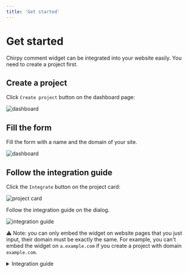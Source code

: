 ```yaml
---
title: 'Get started'
---
```


# Get started

Chirpy comment widget can be integrated into your website easily. You need to create a project first.

## Create a project

Click `Create project` button on the dashboard page:

![dashboard](/images/docs/get-started/dashboard.png)

## Fill the form

Fill the form with a name and the domain of your site.

![dashboard](/images/docs/get-started/form.png)

## Follow the integration guide

Click the `Integrate` button on the project card:

![project card](/images/docs/get-started/project-card.png)

Follow the integration guide on the dialog.

![integration guide](/images/docs/get-started/integration-guide.png)

⚠️ Note: you can only embed the widget on website pages that you just input, their domain must be exactly the same. For example, you can't embed the widget on `a.example.com` if you create a project with domain `example.com`.

<details>
  <summary>Integration guide</summary>
  <h3>Usage on any website</h3>
  <p>
    To embed the comment widget on your website, first add the script tag with your project id to
    the HTML:
  </p>
  <pre>
    <code>{`<script defer src="http://chirpy.dev/bootstrap/comment.js" data-chirpy-domain="<your-domain>"></script>`}</code>
  </pre>
  <p>
    Then, add the data-chirpy-comment attribute to any HTML element that should render the widget:
  </p>
  <pre>
    <code>{`<div data-chirpy-comment="true"></div>`}</code>
  </pre>
</details>
